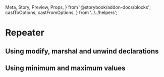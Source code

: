   Meta,
  Story,
  Preview,
  Props,
} from '@storybook/addon-docs/blocks';
  castToOptions,
  castFromOptions,
} from '../../helpers';

<Meta title="Forms/Builders" component={Repeater} />

# Repeater

## Using modify, marshal and unwind declarations

<Preview>
  <Story name="FormSetup">
    <Container style={{ backgroundColor: '#fff' }}>
      <Form
        debug
        unwind={[['repeats', 3]]}
        onSubmit={action('submit')}
        initialValues={{
          repeats: ['Apple', 'Pear'],
        }}
        modify={{
          repeats: [castToOptions],
        }}
        marshal={{
          repeats: [castFromOptions],
        }}
      >
        <Repeater group="repeats">
          <Field
            name="value"
            type="select"
            options={['Apple', 'Pear', 'Orange']}
            xl={6}
            lg={6}
          />
          <Field name="value" type="text" xl={6} lg={6} />
        </Repeater>
      </Form>
    </Container>
  </Story>
</Preview>

## Using minimum and maximum values

<Preview>
  <Story name="Min/Max">
    <Container>
      <Form debug onSubmit={action('submit')}>
        <Repeater group="repeats" min={3} max={5}>
          <Field name="value" type="text" xl={12} lg={12} />
        </Repeater>
      </Form>
    </Container>
  </Story>
</Preview>
